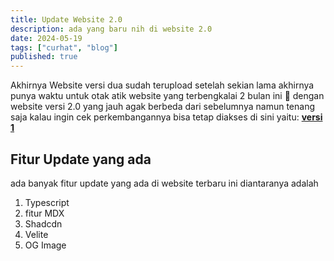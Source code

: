 ```yaml
---
title: Update Website 2.0
description: ada yang baru nih di website 2.0
date: 2024-05-19
tags: ["curhat", "blog"]
published: true
---
```


Akhirnya Website versi dua sudah terupload setelah sekian lama akhirnya punya waktu untuk otak atik website yang terbengkalai 2 bulan ini 🥲 dengan 
website versi 2.0 yang jauh agak berbeda dari sebelumnya namun tenang saja kalau ingin cek perkembangannya bisa tetap diakses di sini yaitu: [**versi 1**](https://petershaanv1.vercel.app/)

## Fitur Update yang ada

ada banyak fitur update yang ada di website terbaru ini diantaranya adalah
1. Typescript
2. fitur MDX
3. Shadcdn
4. Velite
5. OG Image

